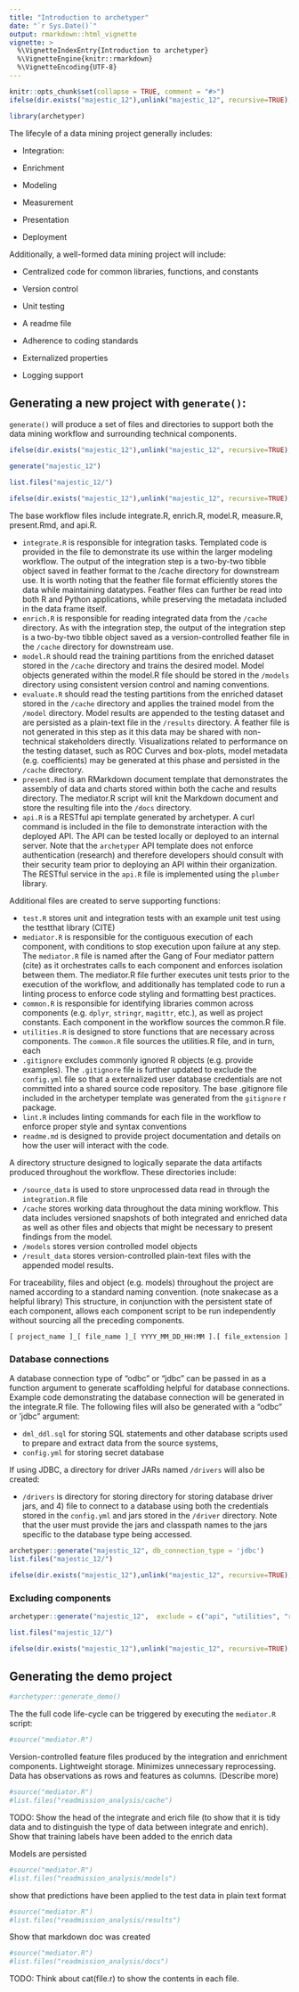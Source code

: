 ```yaml
---
title: "Introduction to archetyper"
date: "`r Sys.Date()`"
output: rmarkdown::html_vignette
vignette: >
  %\VignetteIndexEntry{Introduction to archetyper}
  %\VignetteEngine{knitr::rmarkdown}
  %\VignetteEncoding{UTF-8}
---
```



```r
knitr::opts_chunk$set(collapse = TRUE, comment = "#>")
ifelse(dir.exists("majestic_12"),unlink("majestic_12", recursive=TRUE), NA)
```

```r
library(archetyper)
```

The lifecyle of a data mining project generally includes:

* Integration:

* Enrichment

* Modeling

* Measurement

* Presentation

* Deployment

Additionally, a well-formed data mining project will include:


* Centralized code for common libraries, functions, and constants

* Version control

* Unit testing

* A readme file

* Adherence to coding standards

* Externalized properties 

* Logging support


## Generating a new project with `generate()`:  

`generate()` will produce a set of files and directories to support both the data mining workflow and surrounding technical components. 


```r
ifelse(dir.exists("majestic_12"),unlink("majestic_12", recursive=TRUE), NA)
```

```r
generate("majestic_12")

list.files("majestic_12/")

```

```r
ifelse(dir.exists("majestic_12"),unlink("majestic_12", recursive=TRUE), NA)
```


The base workflow files include integrate.R, enrich.R, model.R, measure.R, present.Rmd, and api.R.

* `integrate.R` is responsible for integration tasks.  Templated code is provided in the file to demonstrate its use within the larger modeling workflow.  The output of the integration step is a two-by-two tibble object saved in feather format to the /cache directory for downstream use. It is worth noting that the feather file format efficiently stores the data while maintaining datatypes. Feather files can further be read into both R and Python applications, while preserving the metadata included in the data frame itself.
* `enrich.R` is responsible for reading integrated data from the `/cache` directory. As with the integration step, the output of the integration step is a two-by-two tibble object saved as a version-controlled feather file in the `/cache` directory for downstream use.
* `model.R` should read the training partitions from the enriched dataset stored in the `/cache` directory and trains the desired model. Model objects generated within the model.R file should be stored in the `/models` directory using consistent version control and naming conventions.
*	`evaluate.R` should read the testing partitions from the enriched dataset stored in the `/cache` directory and applies the trained model from the `/model` directory. Model results are appended to the testing dataset and are persisted as a plain-text file in the `/results` directory. A feather file is not generated in this step as it this data may be shared with non-technical stakeholders directly.  Visualizations related to performance on the testing dataset, such as ROC Curves and box-plots, model metadata (e.g. coefficients) may be generated at this phase and persisted in the `/cache` directory.
*	`present.Rmd` is an RMarkdown document template that demonstrates the assembly of data and charts stored within both the cache and results directory.  The mediator.R script will knit the Markdown document and store the resulting file into the `/docs` directory.
*	`api.R` is a RESTful api template generated by archetyper. A curl command is included in the file to demonstrate interaction with the deployed API. The API can be tested locally or deployed to an internal server. Note that the `archetyper` API template does not enforce authentication (research) and therefore developers should consult with their security team prior to deploying an API within their organization.  The RESTful service in the `api.R` file is implemented using the `plumber` library.

Additional files are created to serve supporting functions:

*	`test.R` stores unit and integration tests with an example unit test using the testthat library (CITE)
*	`mediator.R` is responsible for the contiguous execution of each component, with conditions to stop execution upon failure at any step.  The `mediator.R` file is named after the Gang of Four mediator pattern (cite) as it orchestrates calls to each component and enforces isolation between them. The mediator.R file  further executes unit tests prior to the execution of the workflow, and additionally has templated code to run a linting process to enforce code styling and formatting best practices.
*	`common.R` is responsible for identifying libraries common across components (e.g. `dplyr`, `stringr`, `magittr`, etc.), as well as project constants. Each component in the workflow sources the common.R file.  
*	`utilities.R` is designed to store functions that are necessary across components. The `common.R` file sources the utilities.R file, and in turn, each 
*	`.gitignore` excludes commonly ignored R objects (e.g. provide examples).  The `.gitignore` file is further updated to exclude the `config.yml` file so that a externalized user database credentials are not committed into a shared source code repository.  The base .gitignore file included in the archetyper template was generated from the `gitignore` r package.
*	`lint.R` includes linting commands for each file in the workflow to enforce proper style and syntax conventions
*	`readme.md` is designed to provide project documentation and details on how the user will interact with the code.


A directory structure designed to logically separate the data artifacts produced throughout the workflow. These directories include:

*	`/source_data` is used to store unprocessed data read in through the `integration.R` file
*	`/cache` stores working data throughout the data mining workflow. This data includes versioned snapshots of both integrated and enriched data as well as other files and objects that might be necessary to present findings from the model.
*	`/models` stores version controlled model objects
*	`/result_data` stores version-controlled plain-text files with the appended model results. 


For traceability, files and object (e.g. models) throughout the project are named according to a standard naming convention. (note snakecase as a helpful library)
This structure, in conjunction with the persistent state of each component, allows each component script to be run independently without sourcing all the preceding components.

`[ project_name ]_[ file_name ]_[ YYYY_MM_DD_HH:MM ].[ file_extension ]`


### Database connections


A database connection type of “odbc” or “jdbc” can be passed in as a function argument to generate scaffolding helpful for database connections.  Example code demonstrating the database connection will be generated in the integrate.R file. The following files will also be generated with a “odbc” or ‘jdbc” argument:

* `dml_ddl.sql` for storing SQL statements and other database scripts used to prepare and extract data from the source systems, 
* `config.yml` for storing secret database

If using JDBC, a directory for driver JARs named `/drivers` will also be created:

*	`/drivers` is directory for storing directory for storing database driver jars, and 4) file to connect to a database using both the credentials stored in the `config.yml` and jars stored in the `/driver` directory.  Note that the user must provide the jars and classpath names to the jars specific to the database type being accessed.

```r
archetyper::generate("majestic_12", db_connection_type = 'jdbc')
list.files("majestic_12/")
```

```r
ifelse(dir.exists("majestic_12"),unlink("majestic_12", recursive=TRUE), NA)
```

### Excluding components

```r
archetyper::generate("majestic_12",  exclude = c("api", "utilities", "readme", "lint", "gitignore"))

list.files("majestic_12/")
```

```r
ifelse(dir.exists("majestic_12"),unlink("majestic_12", recursive=TRUE), NA)
```
## Generating the demo project

```r
#archetyper::generate_demo()
```

The the full code life-cycle can be triggered by executing the `mediator.R` script:


```r
#source("mediator.R")

```

Version-controlled feature files produced by the integration and enrichment components. Lightweight storage. Minimizes unnecessary reprocessing.  Data has observations as rows and features as columns. (Describe more)

```r
#source("mediator.R")
#list.files("readmission_analysis/cache")
```


TODO: Show the head of the integrate and erich file (to show that it is tidy data and to distinguish the type of data between integrate and enrich).  Show that training labels have been added to the enrich data

Models are persisted

```r
#source("mediator.R")
#list.files("readmission_analysis/models")
```

show that predictions have been applied to the test data in plain text format

```r
#source("mediator.R")
#list.files("readmission_analysis/results")
```


Show that markdown doc was created

```r
#source("mediator.R")
#list.files("readmission_analysis/docs")
```



TODO: Think about cat(file.r) to show the contents in each file.


